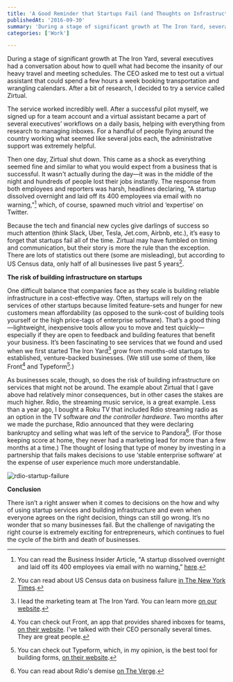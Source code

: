 ```yaml
---
title: 'A Good Reminder that Startups Fail (and Thoughts on Infrastructure)'
publishedAt: '2016-09-30'
summary: 'During a stage of significant growth at The Iron Yard, several executives had a conversation about how to quell what had become the insanity of our heavy travel and meeting schedules. The CEO asked me...'
categories: ['Work']

---
```


During a stage of significant growth at The Iron Yard, several executives had a conversation about how to quell what had become the insanity of our heavy travel and meeting schedules. The CEO asked me to test out a virtual assistant that could spend a few hours a week booking transportation and wrangling calendars. After a bit of research, I decided to try a service called Zirtual.

The service worked incredibly well. After a successful pilot myself, we signed up for a team account and a virtual assistant became a part of several executives’ workflows on a daily basis, helping with everything from research to managing inboxes. For a handful of people flying around the country working what seemed like several jobs each, the administrative support was extremely helpful.

Then one day, Zirtual shut down. This came as a shock as everything seemed fine and similar to what you would expect from a business that is successful. It wasn't actually during the day—it was in the middle of the night and hundreds of people lost their jobs instantly. The response from both employees and reporters was harsh, headlines declaring, "A startup dissolved overnight and laid off its 400 employees via email with no warning,”[^1] which, of course, spawned much vitriol and ‘expertise’ on Twitter.

Because the tech and financial new cycles give darlings of success so much attention (think Slack, Uber, Tesla, Jet.com, Airbnb, etc.), it’s easy to forget that startups fail all of the time. Zirtual may have fumbled on timing and communication, but their story is more the rule than the exception. There are lots of statistics out there (some are misleading), but according to US Census data, only half of all businesses live past 5 years[^2].

**The risk of building infrastructure on startups**

One difficult balance that companies face as they scale is building reliable infrastructure in a cost-effective way. Often, startups will rely on the services of other startups because limited feature-sets and hunger for new customers mean affordability (as opposed to the sunk-cost of building tools yourself or the high price-tags of enterprise software). That’s a good thing—lightweight, inexpensive tools allow you to move and test quickly—especially if they are open to feedback and building features that benefit your business. It’s been fascinating to see services that we found and used when we first started The Iron Yard[^3] grow from months-old startups to established, venture-backed businesses. (We still use some of them, like Front[^4] and Typeform[^5].)

As businesses scale, though, so does the risk of building infrastructure on services that might not be around. The example about Zirtual that I gave above had relatively minor consequences, but in other cases the stakes are much higher. Rdio, the streaming music service, is a great example. Less than a year ago, I bought a Roku TV that included Rdio streaming radio as an option in the TV software *and the controller hardware*. Two months after we made the purchase, Rdio announced that they were declaring bankruptcy and selling what was left of the service to Pandora[^6]. (For those keeping score at home, they never had a marketing lead for more than a few months at a time.)  The thought of losing that type of money by investing in a partnership that fails makes decisions to use ‘stable enterprise software’ at the expense of user experience much more understandable.

<Image src="/images/blog/a-good-reminder-that-startups-fail-and-thoughts-on-infrastructure/9b4a2-rdio-startup-failure.jpg" alt="rdio-startup-failure" width={800} height={600} />

**Conclusion**

There isn’t a right answer when it comes to decisions on the how and why of using startup services and building infrastructure and even when everyone agrees on the right decision, things can still go wrong. It’s no wonder that so many businesses fail. But the challenge of navigating the right course is extremely exciting for entrepreneurs, which continues to fuel the cycle of the birth and death of businesses.

[^1]: You can read the Business Insider Article, "A startup dissolved overnight and laid off its 400 employees via email with no warning,” [here](http://www.businessinsider.com/zirtual-suddenly-laid-off-400-employees-via-email-2015-8).

[^2]: You can read about US Census data on business failure [in The New York Times](http://boss.blogs.nytimes.com/2009/07/15/failure-is-a-constant-in-entrepreneurship/?_php=true&_type=blogs&_r=0[).

[^3]: I lead the marketing team at The Iron Yard. You can learn more [on our website](http://theironyard.com).

[^4]: You can check out Front, an app that provides shared inboxes for teams, [on their website](https://frontapp.com/). I've talked with their CEO personally several times. They are great people.

[^5]: You can check out Typeform, which, in my opinion, is the best tool for building forms, [on their website](https://www.typeform.com/).

[^6]: You can read about Rdio's demise [on The Verge](http://www.theverge.com/2015/11/17/9750890/rdio-shutdown-pandora).
